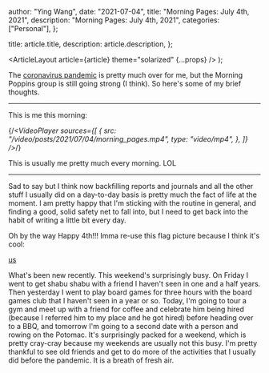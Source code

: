 
  author: "Ying Wang",
  date: "2021-07-04",
  title: "Morning Pages: July 4th, 2021",
  description: "Morning Pages: July 4th, 2021",
  categories: ["Personal"],
};

  title: article.title,
  description: article.description,
};

  <ArticleLayout article={article} theme="solarized" {...props} />
);

The [coronavirus
pandemic](https://en.wikipedia.org/wiki/2019-20_coronavirus_pandemic) is pretty
much over for me, but the Morning Poppins group is still going strong (I think).
So here's some of my brief thoughts.

---

This is me this morning:

{/_<VideoPlayer
sources={[
{
src: "/video/posts/2021/07/04/morning_pages.mp4",
type: "video/mp4",
},
]}
/>_/}

This is usually me pretty much every morning. LOL

---

Sad to say but I think now backfilling reports and journals and all the other
stuff I usually did on a day-to-day basis is pretty much the fact of life at the
moment. I am pretty happy that I'm sticking with the routine in general, and
finding a good, solid safety net to fall into, but I need to get back into the
habit of writing a little bit every day.

Oh by the way Happy 4th!!! Imma re-use this flag picture because I think it's
cool:

[us](/img/posts/2020/11/08/flag.jpg)

What's been new recently. This weekend's surprisingly busy. On Friday I went to
get shabu shabu with a friend I haven't seen in one and a half years. Then
yesterday I went to play board games for three hours with the board games club
that I haven't seen in a year or so. Today, I'm going to tour a gym and meet up
with a friend for coffee and celebrate him being hired (because I referred him
to my place and he got hired) before heading over to a BBQ, and tomorrow I'm
going to a second date with a person and rowing on the Potomac. It's
surprisingly packed for a weekend, which is pretty cray-cray because my weekends
are usually not this busy. I'm pretty thankful to see old friends and get to do
more of the activities that I usually did before the pandemic. It is a breath of
fresh air.
